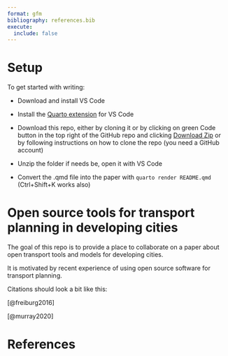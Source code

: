 ```yaml
---
format: gfm
bibliography: references.bib
execute: 
  include: false
---
```


# Setup

To get started with writing:

-   Download and install VS Code

-  Install the [Quarto extension](https://quarto.org/docs/getting-started/installation.html#installing-the-quarto-vs-code-extension) for VS Code

-   Download this repo, either by cloning it or by clicking on green Code button in the top right of the GitHub repo and clicking [Download Zip](https://github.com/Robinlovelace/open-transport-models-developing-cities/archive/refs/heads/main.zip) or by following instructions on how to clone the repo (you need a GitHub account)

-   Unzip the folder if needs be, open it with VS Code

-   Convert the .qmd file into the paper with `quarto render README.qmd` (Ctrl+Shift+K works also)

<!-- When editing you should see something a bit like this:

![](https://user-images.githubusercontent.com/1825120/207462469-7077eb93-f13a-449a-98b9-84d1e7a73e77.png)

Comments and questions are welcome. See the issue tracker here: <https://github.com/Robinlovelace/open-transport-models-developing-cities/issues/1>. -->

# Open source tools for transport planning in developing cities

<!--# Should we add : a case study of A/B Street? -->

<!-- badges: start -->

<!-- badges: end -->

The goal of this repo is to provide a place to collaborate on a paper about open transport tools and models for developing cities.

It is motivated by recent experience of using open source software for transport planning.

Citations should look a bit like this:

[@freiburg2016]

[@murray2020]

# References
